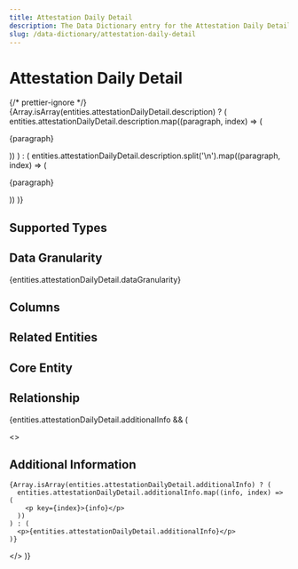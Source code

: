 ```yaml
---
title: Attestation Daily Detail
description: The Data Dictionary entry for the Attestation Daily Detail entity
slug: /data-dictionary/attestation-daily-detail
---
```



# Attestation Daily Detail

{/* prettier-ignore */}
{Array.isArray(entities.attestationDailyDetail.description) ? (
  entities.attestationDailyDetail.description.map((paragraph, index) => (
    <p key={index}>{paragraph}</p>
))
) : (
entities.attestationDailyDetail.description.split('\n').map((paragraph, index) => (

<p key={index}>{paragraph}</p>
)) )}

## Supported Types

<SupportedTypesTable
  supportedTypes={entities.attestationDailyDetail.supportedTypes}
/>

## Data Granularity

{entities.attestationDailyDetail.dataGranularity}

## Columns

<ColumnsTable columns={entities.attestationDailyDetail.columns} />

## Related Entities

<RelatedEntitiesList
  relatedEntities={entities.attestationDailyDetail.relatedEntities}
/>

## Core Entity

<CoreEntityTable coreEntities={entities.attestationDailyDetail.coreEntity} />

## Relationship

<RelationshipTable
  relationship={entities.attestationDailyDetail.relationship}
  simple={true}
/>

{entities.attestationDailyDetail.additionalInfo && (

  <>
    <h2>Additional Information</h2>

    {Array.isArray(entities.attestationDailyDetail.additionalInfo) ? (
      entities.attestationDailyDetail.additionalInfo.map((info, index) => (
        <p key={index}>{info}</p>
      ))
    ) : (
      <p>{entities.attestationDailyDetail.additionalInfo}</p>
    )}

  </>
)}
